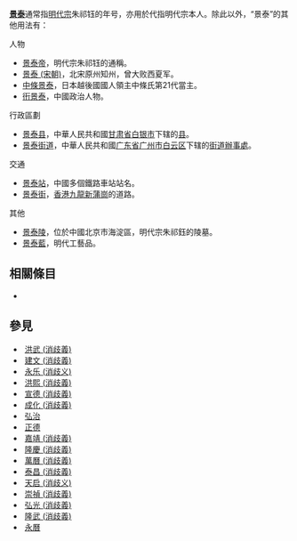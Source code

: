 {{Wiktionary|景泰}}
'''[[景泰|景泰]]'''通常指[[景泰帝|明代宗]]朱祁钰的年号，亦用於代指明代宗本人。除此以外，“景泰”的其他用法有：

;人物
* [[景泰帝|景泰帝]]，明代宗朱祁钰的通稱。
* [[景泰_(宋朝)|景泰 (宋朝)]]，北宋原州知州，曾大败西夏军。
* [[中條景泰|中條景泰]]，日本越後國國人領主中條氏第21代當主。
* [[衎景泰|衎景泰]]，中國政治人物。

;行政區劃
* [[景泰县|景泰县]]，中華人民共和國[[甘肃省|甘肃省]][[白银市|白银市]]下辖的[[县|县]]。
* [[景泰街道|景泰街道]]，中華人民共和國[[广东省|广东省]][[广州市|广州市]][[白云区_(广州市)|白云区]]下辖的[[街道_(行政区划)|街道辦事處]]。

;交通
* [[景泰站|景泰站]]，中國多個鐵路車站站名。
* [[景泰街|景泰街]]，[[香港|香港]][[九龍|九龍]][[新蒲崗|新蒲崗]]的道路。

;其他
* [[景泰陵|景泰陵]]，位於中國北京市海淀區，明代宗朱祁鈺的陵墓。
* [[景泰藍|景泰藍]]，明代工藝品。

==相關條目==
* {{Prefix|景泰}}

==參見==
* [[洪武_(消歧義)|洪武 (消歧義)]]
* [[建文_(消歧義)|建文 (消歧義)]]
* [[永乐_(消歧义)|永乐 (消歧义)]]
* [[洪熙_(消歧義)|洪熙 (消歧義)]]
* [[宣德_(消歧義)|宣德 (消歧義)]]
* [[成化_(消歧義)|成化 (消歧義)]]
* [[弘治|弘治]]
* [[正德|正德]]
* [[嘉靖_(消歧義)|嘉靖 (消歧義)]]
* [[隆慶_(消歧義)|隆慶 (消歧義)]]
* [[萬曆_(消歧義)|萬曆 (消歧義)]]
* [[泰昌_(消歧義)|泰昌 (消歧義)]]
* [[天启_(消歧义)|天启 (消歧义)]]
* [[崇禎_(消歧義)|崇禎 (消歧義)]]
* [[弘光_(消歧義)|弘光 (消歧義)]]
* [[隆武_(消歧義)|隆武 (消歧義)]]
* [[永曆|永曆]]

{{disambig|T|Cat=二字亞洲相關消歧義}}